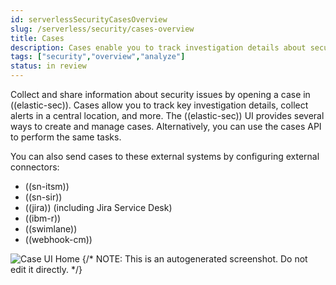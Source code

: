 ```yaml
---
id: serverlessSecurityCasesOverview
slug: /serverless/security/cases-overview
title: Cases
description: Cases enable you to track investigation details about security issues.
tags: ["security","overview","analyze"]
status: in review
---
```



<InReview />

<div id="cases-overview"></div>

Collect and share information about security issues by opening a case in ((elastic-sec)). Cases allow you to track key investigation details, collect alerts in a central location, and more. The ((elastic-sec)) UI provides several ways to create and manage cases. Alternatively, you can use the <DocLink id="serverlessSecurityCasesApiOverview">cases API</DocLink> to perform the same tasks.

You can also send cases to these external systems by <DocLink id="serverlessSecurityCasesUiIntegrations">configuring external connectors</DocLink>:

* ((sn-itsm))
* ((sn-sir))
* ((jira)) (including Jira Service Desk)
* ((ibm-r))
* ((swimlane))
* ((webhook-cm))

![Case UI Home](../images/cases-overview/-cases-cases-home-page.png)
{/* NOTE: This is an autogenerated screenshot. Do not edit it directly. */}

